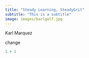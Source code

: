 ```yaml
---
title: "Steady Learning, SteadyGrit"
subtitle: "This is a subtitle"
image: images/karlgolf.jpg
---
```


Karl Marquez

change

```r
1 + 1
```
